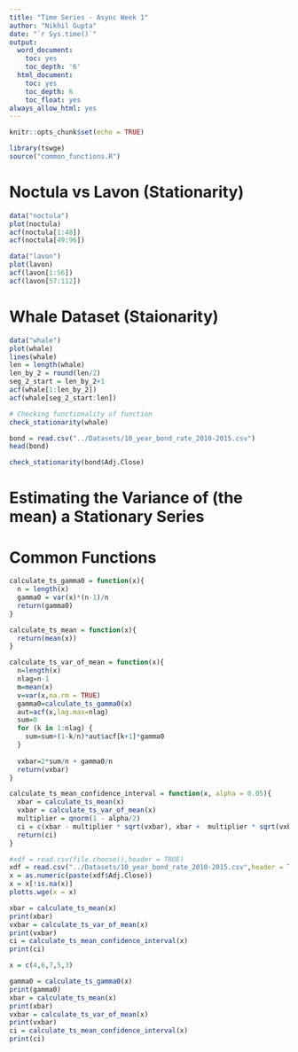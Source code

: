 ```yaml
---
title: "Time Series - Async Week 1"
author: "Nikhil Gupta"
date: "`r Sys.time()`"
output:
  word_document:
    toc: yes
    toc_depth: '6'
  html_document:
    toc: yes
    toc_depth: 6
    toc_float: yes
always_allow_html: yes
---
```


```r
knitr::opts_chunk$set(echo = TRUE)
```

```r
library(tswge)
source("common_functions.R")
```

# Noctula vs Lavon (Stationarity)

```r
data("noctula")
plot(noctula)
acf(noctula[1:48])
acf(noctula[49:96])
```

```r
data("lavon") 
plot(lavon)
acf(lavon[1:56])
acf(lavon[57:112])
```


# Whale Dataset (Staionarity)

```r
data("whale")
plot(whale)
lines(whale)
len = length(whale)
len_by_2 = round(len/2)
seg_2_start = len_by_2+1
acf(whale[1:len_by_2])
acf(whale[seg_2_start:len])
```

```r
# Checking functionality of function
check_stationarity(whale)
```


```r
bond = read.csv("../Datasets/10_year_bond_rate_2010-2015.csv")
head(bond)

check_stationarity(bond$Adj.Close)

```


# Estimating the Variance of (the mean) a Stationary Series

# Common Functions
```r
calculate_ts_gamma0 = function(x){
  n = length(x)
  gamma0 = var(x)*(n-1)/n
  return(gamma0)
}

calculate_ts_mean = function(x){
  return(mean(x))
}

calculate_ts_var_of_mean = function(x){
  n=length(x) 
  nlag=n-1 
  m=mean(x)
  v=var(x,na.rm = TRUE)
  gamma0=calculate_ts_gamma0(x)
  aut=acf(x,lag.max=nlag) 
  sum=0
  for (k in 1:nlag) {
    sum=sum+(1-k/n)*aut$acf[k+1]*gamma0
  }
  
  vxbar=2*sum/n + gamma0/n 
  return(vxbar)  
}

calculate_ts_mean_confidence_interval = function(x, alpha = 0.05){
  xbar = calculate_ts_mean(x)
  vxbar = calculate_ts_var_of_mean(x)
  multiplier = qnorm(1 - alpha/2)
  ci = c(xbar - multiplier * sqrt(vxbar), xbar +  multiplier * sqrt(vxbar))
  return(ci)
}


```


```r
#xdf = read.csv(file.choose(),header = TRUE)
xdf = read.csv("../Datasets/10_year_bond_rate_2010-2015.csv",header = TRUE)
x = as.numeric(paste(xdf$Adj.Close))
x = x[!is.na(x)]
plotts.wge(x = x)

xbar = calculate_ts_mean(x)
print(xbar)
vxbar = calculate_ts_var_of_mean(x)
print(vxbar)
ci = calculate_ts_mean_confidence_interval(x)
print(ci)

```



```r
x = c(4,6,7,5,3)

gamma0 = calculate_ts_gamma0(x)
print(gamma0)
xbar = calculate_ts_mean(x)
print(xbar)
vxbar = calculate_ts_var_of_mean(x)
print(vxbar)
ci = calculate_ts_mean_confidence_interval(x)
print(ci)

```

